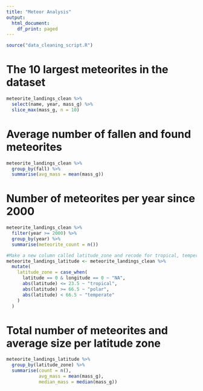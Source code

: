 ```yaml
---
title: "Meteor Analysis"
output:
  html_document:
    df_print: paged
---
```


```r
source("data_cleaning_script.R")
```

# The 10 largest meteorites in the dataset

```r
meteorite_landings_clean %>%
  select(name, year, mass_g) %>%
  slice_max(mass_g, n = 10)
```
# Average number of fallen and found meteorites
```r
meteorite_landings_clean %>%
  group_by(fall) %>%
  summarise(avg_mass = mean(mass_g))
```

# Number of meteorites per year since 2000
```r
meteorite_landings_clean %>%
  filter(year >= 2000) %>%
  group_by(year) %>%
  summarise(meteorite_count = n())
```

```r
#Make a new column called latitude_zone and recode for tropical, temperate and polar
meteorite_landings_latitude <- meteorite_landings_clean %>%
  mutate(
    latitude_zone = case_when(
      latitude == 0 & longitude == 0 ~ "NA",
      abs(latitude) <= 23.5 ~ "tropical",
      abs(latitude) >= 66.5 ~ "polar",
      abs(latitude) < 66.5 ~ "temperate"
    )
  )
```

# Total number of meteorites and average size per latitude zone
```r
meteorite_landings_latitude %>% 
  group_by(latitude_zone) %>%
  summarise(count = n(),
            avg_mass = mean(mass_g),
            median_mass = median(mass_g))
```



